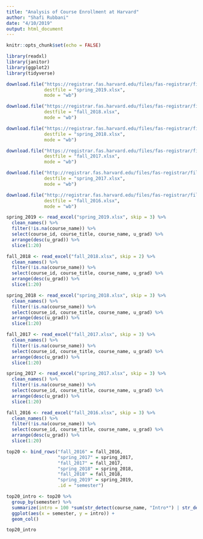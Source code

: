 ```yaml
---
title: "Analysis of Course Enrollment at Harvard"
author: "Shafi Rubbani"
date: "4/10/2019"
output: html_document
---
```


```r
knitr::opts_chunk$set(echo = FALSE)

library(readxl)
library(janitor)
library(ggplot2)
library(tidyverse)
```

```r
download.file("https://registrar.fas.harvard.edu/files/fas-registrar/files/class_enrollment_summary_by_term_3.22.19.xlsx",
              destfile = "spring_2019.xlsx",
              mode = "wb")

download.file("https://registrar.fas.harvard.edu/files/fas-registrar/files/class_enrollment_summary_by_term_10.24.18.xlsx",
              destfile = "fall_2018.xlsx",
              mode = "wb")

download.file("https://registrar.fas.harvard.edu/files/fas-registrar/files/class_enrollment_summary_by_term_03.06.18.xlsx",
              destfile = "spring_2018.xlsx",
              mode = "wb")

download.file("https://registrar.fas.harvard.edu/files/fas-registrar/files/class_enrollment_summary_by_term_10.20.17.xlsx",
              destfile = "fall_2017.xlsx",
              mode = "wb")

download.file("http://registrar.fas.harvard.edu/files/fas-registrar/files/class_enrollment_summary_by_term_2017_03_07_final_0.xlsx",
              destfile = "spring_2017.xlsx",
              mode = "wb")

download.file("http://registrar.fas.harvard.edu/files/fas-registrar/files/copy_of_class_enrollment_summary_by_term_10.06.2016.xlsx",
              destfile = "fall_2016.xlsx",
              mode = "wb")

spring_2019 <- read_excel("spring_2019.xlsx", skip = 3) %>% 
  clean_names() %>% 
  filter(!is.na(course_name)) %>% 
  select(course_id, course_title, course_name, u_grad) %>% 
  arrange(desc(u_grad)) %>% 
  slice(1:20)

fall_2018 <- read_excel("fall_2018.xlsx", skip = 2) %>% 
  clean_names() %>% 
  filter(!is.na(course_name)) %>% 
  select(course_id, course_title, course_name, u_grad) %>% 
  arrange(desc(u_grad)) %>% 
  slice(1:20)

spring_2018 <- read_excel("spring_2018.xlsx", skip = 3) %>% 
  clean_names() %>% 
  filter(!is.na(course_name)) %>% 
  select(course_id, course_title, course_name, u_grad) %>% 
  arrange(desc(u_grad)) %>% 
  slice(1:20)

fall_2017 <- read_excel("fall_2017.xlsx", skip = 3) %>% 
  clean_names() %>% 
  filter(!is.na(course_name)) %>% 
  select(course_id, course_title, course_name, u_grad) %>% 
  arrange(desc(u_grad)) %>% 
  slice(1:20)

spring_2017 <- read_excel("spring_2017.xlsx", skip = 3) %>% 
  clean_names() %>% 
  filter(!is.na(course_name)) %>% 
  select(course_id, course_title, course_name, u_grad) %>% 
  arrange(desc(u_grad)) %>% 
  slice(1:20)

fall_2016 <- read_excel("fall_2016.xlsx", skip = 3) %>% 
  clean_names() %>% 
  filter(!is.na(course_name)) %>% 
  select(course_id, course_title, course_name, u_grad) %>% 
  arrange(desc(u_grad)) %>% 
  slice(1:20)
```

```r
top20 <- bind_rows("fall_2016" = fall_2016,
                   "spring_2017" = spring_2017,
                   "fall_2017" = fall_2017,
                   "spring_2018" = spring_2018,
                   "fall_2018" = fall_2018,
                   "spring_2019" = spring_2019,
                   .id = "semester")
```

```r
top20_intro <- top20 %>% 
  group_by(semester) %>% 
  summarize(intro = 100 *sum(str_detect(course_name, "Intro*") | str_detect(course_name, "Principles*")) / n()) %>% 
  ggplot(aes(x = semester, y = intro)) +
  geom_col()

top20_intro
```

